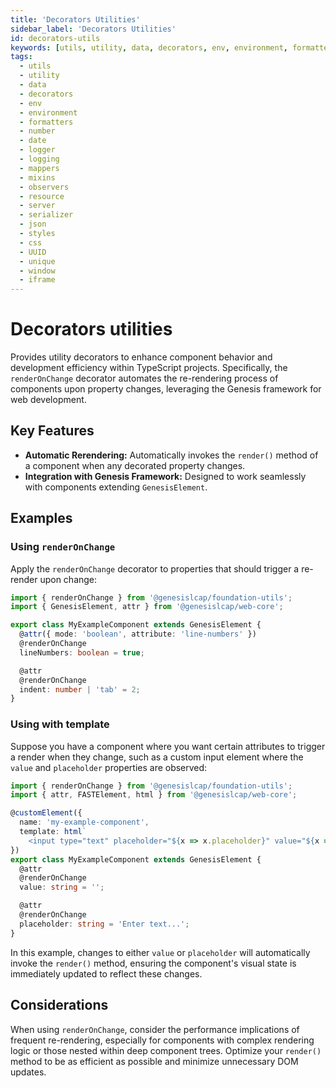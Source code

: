 ```yaml
---
title: 'Decorators Utilities'
sidebar_label: 'Decorators Utilities'
id: decorators-utils
keywords: [utils, utility, data, decorators, env, environment, formatters, number, date, logger, logging, mappers, mixins, observers, resource, server, serializer, json, styles, css, UUID, unique, window, iframe]
tags:
  - utils
  - utility
  - data
  - decorators
  - env
  - environment
  - formatters
  - number
  - date
  - logger
  - logging
  - mappers
  - mixins
  - observers
  - resource
  - server
  - serializer
  - json
  - styles
  - css
  - UUID
  - unique
  - window
  - iframe
---
```


# Decorators utilities

Provides utility decorators to enhance component behavior and development efficiency within TypeScript projects. Specifically, the `renderOnChange` decorator automates the re-rendering process of components upon property changes, leveraging the Genesis framework for web development.

## Key Features

- **Automatic Rerendering:** Automatically invokes the `render()` method of a component when any decorated property changes.
- **Integration with Genesis Framework:** Designed to work seamlessly with components extending `GenesisElement`.

## Examples

### Using `renderOnChange`

Apply the `renderOnChange` decorator to properties that should trigger a re-render upon change:

```typescript
import { renderOnChange } from '@genesislcap/foundation-utils';
import { GenesisElement, attr } from '@genesislcap/web-core';

export class MyExampleComponent extends GenesisElement {
  @attr({ mode: 'boolean', attribute: 'line-numbers' })
  @renderOnChange
  lineNumbers: boolean = true;

  @attr
  @renderOnChange
  indent: number | 'tab' = 2;
}
```

### Using with template

Suppose you have a component where you want certain attributes to trigger a render when they change, such as a custom input element where the `value` and `placeholder` properties are observed:

```typescript
import { renderOnChange } from '@genesislcap/foundation-utils';
import { attr, FASTElement, html } from '@genesislcap/web-core';

@customElement({
  name: 'my-example-component',
  template: html`
    <input type="text" placeholder="${x => x.placeholder}" value="${x => x.value}" />`,
})
export class MyExampleComponent extends GenesisElement {
  @attr
  @renderOnChange
  value: string = '';

  @attr
  @renderOnChange
  placeholder: string = 'Enter text...';
}
```

In this example, changes to either `value` or `placeholder` will automatically invoke the `render()` method, ensuring the component's visual state is immediately updated to reflect these changes.

## Considerations

When using `renderOnChange`, consider the performance implications of frequent re-rendering, especially for components with complex rendering logic or those nested within deep component trees. Optimize your `render()` method to be as efficient as possible and minimize unnecessary DOM updates.
